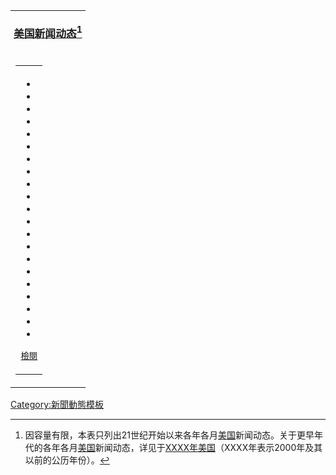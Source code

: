 <center>
<div style="align: center">
{| style="width: 100%; margin-top:7px; border:2px solid #cedff2; padding:2px; background-color:#f5faff"
|- bgcolor="#cedff2"
| align="center" style="font-size:105%; font-weight:bold; padding:5px"|[[Portal:美國新聞動態|美国新闻动态]]<ref>因容量有限，本表只列出21世纪开始以来各年各月[[美国|美国]]新闻动态。关于更早年代的各年各月[[美国|美国]]新闻动态，详见于[[XXXX年美国|XXXX年美国]]（XXXX年表示2000年及其以前的公历年份）。</ref>
|-
| align="center"|
{| style="background-color: transparent"
|-
|
* {{MonthTOC|2021年|美國}}
* {{MonthTOC|2020年|美國}}
* {{MonthTOC|2019年|美國}}
* {{MonthTOC|2018年|美國}}
* {{MonthTOC|2017年|美國}}
* {{MonthTOC|2016年|美國}}
* {{MonthTOC|2015年|美國}}
* {{MonthTOC|2014年|美國}}
* {{MonthTOC|2013年|美國}}
* {{MonthTOC|2012年|美國}}
* {{MonthTOC|2011年|美國}}
* {{MonthTOC|2010年|美國}}
* {{MonthTOC|2009年|美國}}
* {{MonthTOC|2008年|美國}}
* {{MonthTOC|2007年|美國}}
* {{MonthTOC|2006年|美國}}
* {{MonthTOC|2005年|美國}}
* {{MonthTOC|2004年|美國}}
* {{MonthTOC|2003年|美國}}
* {{MonthTOC|2002年|美國}}
* {{MonthTOC|2001年|美國}}
<div style="text-align: right; ">
<sup>[[Portal:美國新聞動態/footer|檢閱]]</sup>
</div>
|}
|}</div>
</center>
<noinclude>
[[Category:新聞動態模板|Category:新聞動態模板]]
</noinclude>
